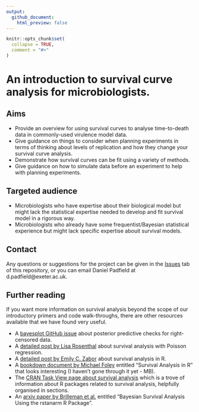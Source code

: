 ```yaml
---
output:
  github_document:
    html_preview: false
---
```


<!-- README.md is generated from README.Rmd. Please edit that file -->

```r
knitr::opts_chunk$set(
  collapse = TRUE,
  comment = "#>"
)
```

# An introduction to survival curve analysis for microbiologists.

## Aims

-   Provide an overview for using survival curves to analyse time-to-death data in commonly-used virulence model data.
-   Give guidance on things to consider when planning experiments in terms of thinking about levels of replication and how they change your survival curve analysis.
-   Demonstrate how survival curves can be fit using a variety of methods.
-   Give guidance on how to simulate data before an experiment to help with planning experiments.

## Targeted audience

-   Microbiologists who have expertise about their biological model but might lack the statistical expertise needed to develop and fit survival model in a rigorous way.
-   Microbiologists who already have some frequentist/Bayesian statistical experience but might lack specific expertise abouit survival models.

## Contact

Any questions or suggestions for the project can be given in the [Issues](https://github.com/padpadpadpad/survival_curve_methods/issues) tab of this repository, or you can email Daniel Padfield at d.padfield\@exeter.ac.uk.

## Further reading

If you want more information on survival analysis beyond the scope of our introductory primers and code walk-throughs, there are other resources available that we have found very useful.

-   A [bayesplot GitHub issue](https://github.com/stan-dev/bayesplot/issues/233) about posterior predictive checks for right-censored data.
-   A [detailed post by Lisa Rosenthal](https://lisamr.github.io/Survival_tutorial/) about survival analysis with Poisson regression.
-   A [detailed post by Emily C. Zabor](https://www.emilyzabor.com/tutorials/survival_analysis_in_r_tutorial.html) about survival analysis in R.
-   A [bookdown document by Michael Foley](https://bookdown.org/mpfoley1973/survival/) entitled "Survival Analysis in R" that looks interesting (I haven't gone through it yet - MB).
-   The [CRAN Task View page about survival analysis](https://cran.r-project.org/web/views/Survival.html) which is a trove of information about R packages related to survival analysis, helpfully organised in sections.
-   An [arxiv paper by Brilleman et al.](https://arxiv.org/abs/2002.09633) entitled "Bayesian Survival Analysis Using the rstanarm R Package".
